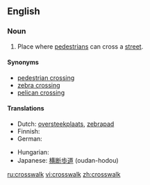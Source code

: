 ==English==

===Noun===
{{wikipedia}}
{{en-noun}}

# Place where [[pedestrian]]s can cross a [[street]].

====Synonyms====
* [[pedestrian crossing]]
* [[zebra crossing]]
* [[pelican crossing]]

====Translations====
{{trans-top|place where pedestrians can cross a street}}
* Dutch: [[oversteekplaats]], [[zebrapad]] {{n}}
* Finnish: {{t+|fi|suojatie}}
* German: {{t+|de|Zebrastreifen|m}}
{{trans-mid}}
* Hungarian: {{t|hu|gyalogátkelőhely}}
* Japanese: [[横断歩道]] (oudan-hodou)
{{trans-bottom}}

[[ru:crosswalk]]
[[vi:crosswalk]]
[[zh:crosswalk]]